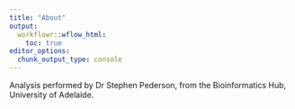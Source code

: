 ```yaml
---
title: "About"
output:
  workflowr::wflow_html:
    toc: true
editor_options:
  chunk_output_type: console
---
```


Analysis performed by Dr Stephen Pederson, from the Bioinformatics Hub, University of Adelaide.